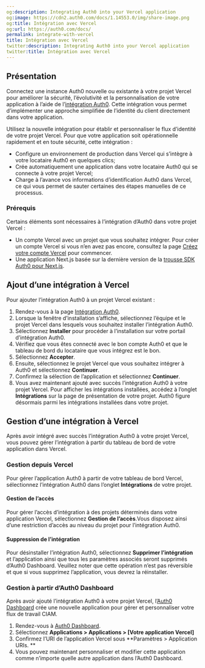 ```yaml
---
og:description: Integrating Auth0 into your Vercel application
og:image: https://cdn2.auth0.com/docs/1.14553.0/img/share-image.png
og:title: Intégration avec Vercel
og:url: https://auth0.com/docs/
permalink: integrate-with-vercel
title: Intégration avec Vercel
twitter:description: Integrating Auth0 into your Vercel application
twitter:title: Intégration avec Vercel
---
```


## Présentation

Connectez une instance Auth0 nouvelle ou existante à votre projet Vercel pour améliorer la sécurité, l’évolutivité et la personnalisation de votre application à l’aide de l’[intégration Auth0](https://vercel.com/integrations/auth0). Cette intégration vous permet d’implémenter une approche simplifiée de l’identité du client directement dans votre application.

Utilisez la nouvelle intégration pour établir et personnaliser le flux d’identité de votre projet Vercel. Pour que votre application soit opérationnelle rapidement et en toute sécurité, cette intégration :

* Configure un environnement de production dans Vercel qui s’intègre à votre locataire Auth0 en quelques clics;
* Crée automatiquement une application dans votre locataire Auth0 qui se connecte à votre projet Vercel;
* Charge à l’avance vos informations d’identification Auth0 dans Vercel, ce qui vous permet de sauter certaines des étapes manuelles de ce processus.

### Prérequis

Certains éléments sont nécessaires à l’intégration d’Auth0 dans votre projet Vercel :

* Un compte Vercel avec un projet que vous souhaitez intégrer. Pour créer un compte Vercel si vous n’en avez pas encore, consultez la page [Créez votre compte Vercel](https://vercel.com/signup) pour commencer.
* Une application Next.js basée sur la dernière version de la [trousse SDK Auth0 pour Next.js](https://auth0.com/docs/quickstart/webapp/nextjs#install-the-auth0-next-js-sdk).

## Ajout d’une intégration à Vercel

Pour ajouter l’intégration Auth0 à un projet Vercel existant :

1. Rendez-vous à la page [Intégration Auth0](https://vercel.com/integrations/auth0).
2. Lorsque la fenêtre d’installation s’affiche, sélectionnez l’équipe et le projet Vercel dans lesquels vous souhaitez installer l’intégration Auth0.
3. Sélectionnez **Installer** pour procéder à l’installation sur votre portail d’intégration Auth0.
4. Vérifiez que vous êtes connecté avec le bon compte Auth0 et que le tableau de bord du locataire que vous intégrez est le bon.
5. Sélectionnez **Accepter**.
6. Ensuite, sélectionnez le projet Vercel que vous souhaitez intégrer à Auth0 et sélectionnez **Continuer**.
7. Confirmez la sélection de l’application et sélectionnez **Continuer**.
8. Vous avez maintenant ajouté avec succès l’intégration Auth0 à votre projet Vercel. Pour afficher les intégrations installées, accédez à l’onglet **Intégrations** sur la page de présentation de votre projet. Auth0 figure désormais parmi les intégrations installées dans votre projet.

## Gestion d’une intégration à Vercel

Après avoir intégré avec succès l’intégration Auth0 à votre projet Vercel, vous pouvez gérer l’intégration à partir du tableau de bord de votre application dans Vercel.

### Gestion depuis Vercel

Pour gérer l’application Auth0 à partir de votre tableau de bord Vercel, sélectionnez l’intégration Auth0 dans l’onglet **Intégrations** de votre projet.



#### Gestion de l’accès

Pour gérer l’accès d’intégration à des projets déterminés dans votre application Vercel, sélectionnez **Gestion de l’accès**.Vous disposez ainsi d’une restriction d’accès au niveau du projet pour l’intégration Auth0.

#### Suppression de l’intégration

Pour désinstaller l’intégration Auth0, sélectionnez **Supprimer l’intégration** et l’application ainsi que tous les paramètres associés seront supprimés d’Auth0 Dashboard. Veuillez noter que cette opération n’est pas réversible et que si vous supprimez l’application, vous devrez la réinstaller.

### Gestion à partir d’Auth0 Dashboard

Après avoir ajouté l’intégration Auth0 à votre projet Vercel, l’[Auth0 Dashboard](https://manage.auth0.com/) crée une nouvelle application pour gérer et personnaliser votre flux de travail CIAM.

1. Rendez-vous à [Auth0 Dashboard](https://manage.auth0.com/).
2. Sélectionnez **Applications > Applications > [Votre application Vercel]**
3. Confirmez l’URI de l’application Vercel sous **Paramètres > Application URIs.
**
4. Vous pouvez maintenant personnaliser et modifier cette application comme n’importe quelle autre application dans l’Auth0 Dashboard.